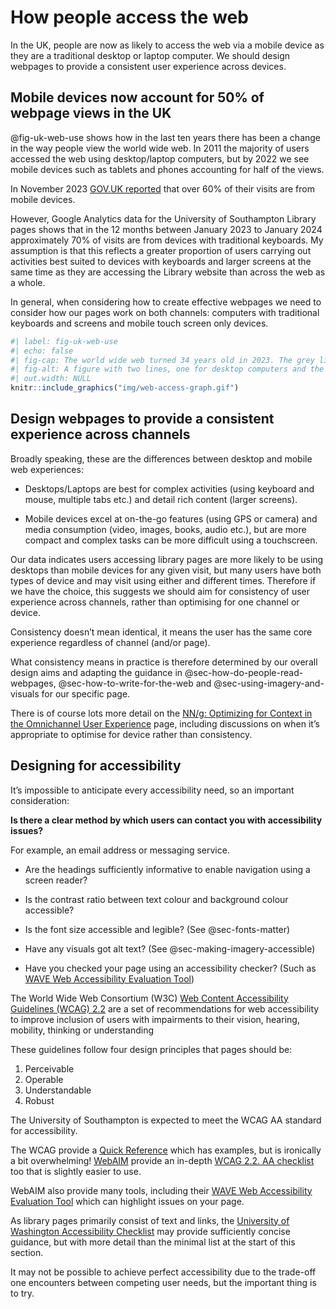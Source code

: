 # How people access the web {#sec-how-people-access-the-web}

::: {.callout-important .unnumbered title="Summary" appearance="simple" icon="false"}
In the UK, people are now as likely to access the web via a mobile device as they are a traditional desktop or laptop computer. We should design webpages to provide a consistent user experience across devices.
:::

## Mobile devices now account for 50% of webpage views in the UK {#sec-mobile-devices-now-account-for-50-of-webpage-views-in-the-uk}

@fig-uk-web-use shows how in the last ten years there has been a change in the way people view the world wide web. In 2011 the majority of users accessed the web using desktop/laptop computers, but by 2022 we see mobile devices such as tablets and phones accounting for half of the views.

In November 2023 [GOV.UK reported](https://insidegovuk.blog.gov.uk/2023/11/01/a-bold-new-look-for-the-gov-uk-homepage/) that over 60% of their visits are from mobile devices.

However, Google Analytics data for the University of Southampton Library pages shows that in the 12 months between January 2023 to January 2024 approximately 70% of visits are from devices with traditional keyboards. My assumption is that this reflects a greater proportion of users carrying out activities best suited to devices with keyboards and larger screens at the same time as they are accessing the Library website than across the web as a whole.

In general, when considering how to create effective webpages we need to consider how our pages work on both channels: computers with traditional keyboards and screens and mobile touch screen only devices.

```r
#| label: fig-uk-web-use 
#| echo: false 
#| fig-cap: The world wide web turned 34 years old in 2023. The grey line shows the share of web views in the UK from desktop computers and the red line shows the share of web views in the UK from mobile devices.
#| fig-alt: A figure with two lines, one for desktop computers and the other for mobile devices showing how views of the world wide web changed in the UK from mostly desktop devices in 2011 to 50% desktop and 50% mobile devices by 2022.
#| out.width: NULL
knitr::include_graphics("img/web-access-graph.gif")

```

## Design webpages to provide a consistent experience across channels {#sec-design-webpages-to-provide-a-consistent-experience-across-channels}

Broadly speaking, these are the differences between desktop and mobile web experiences:

-   Desktops/Laptops are best for complex activities (using keyboard and mouse, multiple tabs etc.) and detail rich content (larger screens).

-   Mobile devices excel at on-the-go features (using GPS or camera) and media consumption (video, images, books, audio etc.), but are more compact and complex tasks can be more difficult using a touchscreen.

Our data indicates users accessing library pages are more likely to be using desktops than mobile devices for any given visit, but many users have both types of device and may visit using either and different times. Therefore if we have the choice, this suggests we should aim for consistency of user experience across channels, rather than optimising for one channel or device.

Consistency doesn't mean identical, it means the user has the same core experience regardless of channel (and/or page).

What consistency means in practice is therefore determined by our overall design aims and adapting the guidance in @sec-how-do-people-read-webpages, @sec-how-to-write-for-the-web and @sec-using-imagery-and-visuals for our specific page.

There is of course lots more detail on the [NN/g: Optimizing for Context in the Omnichannel User Experience](https://www.nngroup.com/articles/context-specific-cross-channel/) page, including discussions on when it's appropriate to optimise for device rather than consistency.

## Designing for accessibility {#sec-designing-for-accessibility}

It's impossible to anticipate every accessibility need, so an important consideration:

**Is there a clear method by which users can contact you with accessibility issues?**

For example, an email address or messaging service.

::: {#accessiblity-checklist .callout-tip title="A minimal checklist for an accessible text and links webpage"}
-   Are the headings sufficiently informative to enable navigation using a screen reader?

-   Is the contrast ratio between text colour and background colour accessible?

-   Is the font size accessible and legible? (See @sec-fonts-matter)

-   Have any visuals got alt text? (See @sec-making-imagery-accessible)

-   Have you checked your page using an accessibility checker? (Such as [WAVE Web Accessibility Evaluation Tool](https://wave.webaim.org/))
:::

The World Wide Web Consortium (W3C) [Web Content Accessibility Guidelines (WCAG) 2.2](https://www.w3.org/TR/WCAG22/) are a set of recommendations for web accessibility to improve inclusion of users with impairments to their vision, hearing, mobility, thinking or understanding

These guidelines follow four design principles that pages should be:

1.  Perceivable
2.  Operable
3.  Understandable
4.  Robust

The University of Southampton is expected to meet the WCAG AA standard for accessibility.

The WCAG provide a [Quick Reference](https://www.w3.org/WAI/WCAG22/quickref/) which has examples, but is ironically a bit overwhelming! [WebAIM](https://webaim.org/) provide an in-depth [WCAG 2.2. AA checklist](https://webaim.org/standards/wcag/checklist) too that is slightly easier to use.

WebAIM also provide many tools, including their [WAVE Web Accessibility Evaluation Tool](https://wave.webaim.org/) which can highlight issues on your page.

As library pages primarily consist of text and links, the [University of Washington Accessibility Checklist](https://www.washington.edu/accesstech/checklist/) may provide sufficiently concise guidance, but with more detail than the minimal list at the start of this section.

It may not be possible to achieve perfect accessibility due to the trade-off one encounters between competing user needs, but the important thing is to try.
